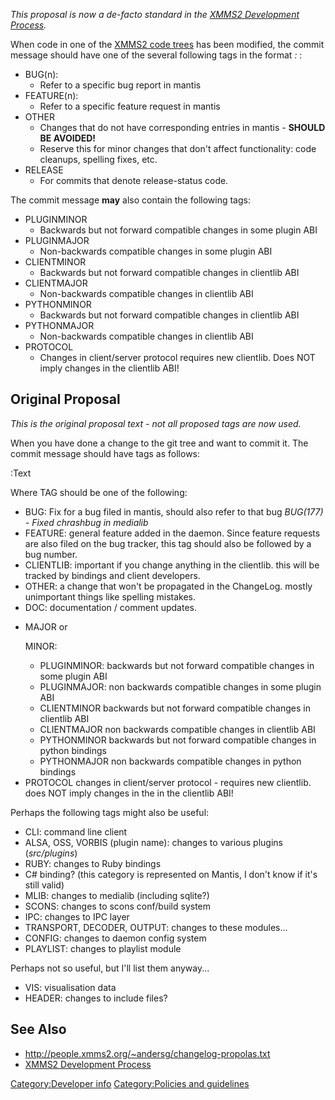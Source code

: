 ''This proposal is now a de-facto standard in the [[XMMS2 Development Process]].''

When code in one of the [[XMMS2 Development Process#Code trees | XMMS2 code trees]] has been modified, the commit message should have one of the several following tags in the format ''<TAG>: <description>'':

* BUG(n):
** Refer to a specific bug report in mantis
* FEATURE(n):
** Refer to a specific feature request in mantis
* OTHER
** Changes that do not have corresponding entries in mantis - '''SHOULD BE AVOIDED!'''
** Reserve this for minor changes that don't affect functionality: code cleanups, spelling fixes, etc.
* RELEASE
** For commits that denote release-status code.

The commit message '''may''' also contain the following tags:

* PLUGINMINOR
** Backwards but not forward compatible changes in some plugin ABI
* PLUGINMAJOR
** Non-backwards compatible changes in some plugin ABI
* CLIENTMINOR
** Backwards but not forward compatible changes in clientlib ABI
* CLIENTMAJOR
** Non-backwards compatible changes in clientlib ABI
* PYTHONMINOR
** Backwards but not forward compatible changes in clientlib ABI
* PYTHONMAJOR
** Non-backwards compatible changes in clientlib ABI
* PROTOCOL
** Changes in client/server protocol requires new clientlib. Does NOT imply changes in the clientlib ABI!

== Original Proposal ==

''This is the original proposal text - not all proposed tags are now used.''

When you have done a change to the git tree and want to commit it. The commit message should have tags as follows:

<TAG>:Text

Where TAG should be one of the following:

* BUG: Fix for a bug filed in mantis, should also refer to that bug ''BUG(177) - Fixed chrashbug in medialib''
* FEATURE: general feature added in the daemon. Since feature requests are also filed on the bug tracker, this tag should also be followed by a bug number.
* CLIENTLIB: important if you change anything in the clientlib. this will be tracked by bindings and client developers.
* OTHER: a change that won't be propagated in the ChangeLog. mostly unimportant things like spelling mistakes.
* DOC: documentation / comment updates.
* <SECTION>MAJOR or <SECTION>MINOR:
** PLUGINMINOR: backwards but not forward compatible changes in some plugin ABI
** PLUGINMAJOR: non backwards compatible changes in some plugin ABI
** CLIENTMINOR backwards but not forward compatible changes in clientlib ABI
** CLIENTMAJOR non backwards compatible changes in clientlib ABI
** PYTHONMINOR backwards but not forward compatible changes in python bindings
** PYTHONMAJOR non backwards compatible changes in python bindings
* PROTOCOL changes in client/server protocol - requires new clientlib. does NOT imply changes in the in the clientlib ABI!

Perhaps the following tags might also be useful:
* CLI: command line client
* ALSA, OSS, VORBIS (plugin name): changes to various plugins (''src/plugins'')
* RUBY: changes to Ruby bindings
* C# binding? (this category is represented on Mantis, I don't know if it's still valid)
* MLIB: changes to medialib (including sqlite?)
* SCONS: changes to scons conf/build system
* IPC: changes to IPC layer
* TRANSPORT, DECODER, OUTPUT: changes to these modules...
* CONFIG: changes to daemon config system
* PLAYLIST: changes to playlist module

Perhaps not so useful, but I'll list them anyway...
* VIS: visualisation data
* HEADER: changes to include files?

== See Also ==
* http://people.xmms2.org/~andersg/changelog-propolas.txt
* [[XMMS2 Development Process]]

[[Category:Developer info]]
[[Category:Policies and guidelines]]